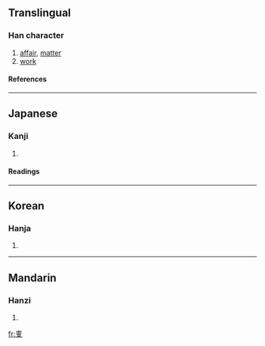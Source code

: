 ==Translingual==
===Han character===
{{Han char|rn=29|rad=又|as=05|sn=7|four=|canj=十中水 (JLE)}}
# [[affair]], [[matter]]
# [[work]]
====References====
{{Han ref|kx=0165.360|dkj=03146|dj=0376.160|hdz=10394.100|uh=53D3|ud=21459}}
----
==Japanese==
===Kanji===
{{ja-kanji|grade=|rs=又05}}
# {{defn|Japanese}} 
====Readings====
{{ja-readings|on=[[し]] (shi), [[ず]] (zu)|kun=[[こと]] (koto)}}
----
==Korean==
===Hanja===
{{ko-hanja|hangeul=사|rv=sa|mr=sa}}
# {{defn|Korean}}
----
==Mandarin==
===Hanzi===
{{cmn-hanzi|pin=[[shì]] (shi4)|wg=shih<sup>4</sup>}}
# {{defn|Mandarin}}

[[fr:叓]]